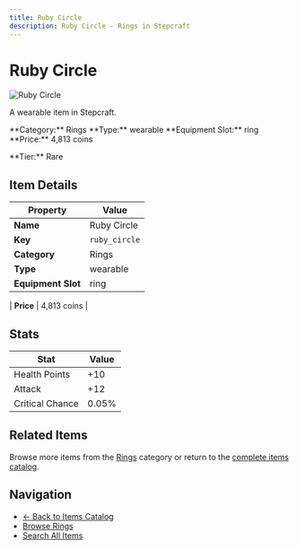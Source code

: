 ```yaml
---
title: Ruby Circle
description: Ruby Circle - Rings in Stepcraft
---
```


# Ruby Circle

<div className="flex items-start gap-6 mb-8">
  <div className="flex-shrink-0">
    <img src="/assets/resources/trinketry/rings/ruby_circle.png" alt="Ruby Circle" className="w-24 h-24 border rounded-lg" />
  </div>
  <div className="flex-1">
    <div className="space-y-2">
      <p className="text-lg text-muted-foreground">A wearable item in Stepcraft.</p>
      <div className="flex flex-wrap gap-4 text-sm">
        <span className="px-2 py-1 bg-blue-100 dark:bg-blue-900 rounded-md">
          **Category:** Rings
        </span>
        <span className="px-2 py-1 bg-green-100 dark:bg-green-900 rounded-md">
          **Type:** wearable
        </span>
        <span className="px-2 py-1 bg-purple-100 dark:bg-purple-900 rounded-md">
          **Equipment Slot:** ring
        </span>
        <span className="px-2 py-1 bg-yellow-100 dark:bg-yellow-900 rounded-md">
          **Price:** 4,813 coins
        </span>
      </div>
      <p className="text-sm font-medium">**Tier:** Rare</p>
    </div>
  </div>
</div>

## Item Details

| Property | Value |
|----------|-------|
| **Name** | Ruby Circle |
| **Key** | `ruby_circle` |
| **Category** | Rings |
| **Type** | wearable |
| **Equipment Slot** | ring |

| **Price** | 4,813 coins |


## Stats

| Stat | Value |
|------|-------|
| Health Points | +10 |
| Attack | +12 |
| Critical Chance | 0.05% |

## Related Items

Browse more items from the [Rings](/items#rings) category or return to the [complete items catalog](/items).

## Navigation

- [← Back to Items Catalog](/items)
- [Browse Rings](/items#rings)
- [Search All Items](/items)
